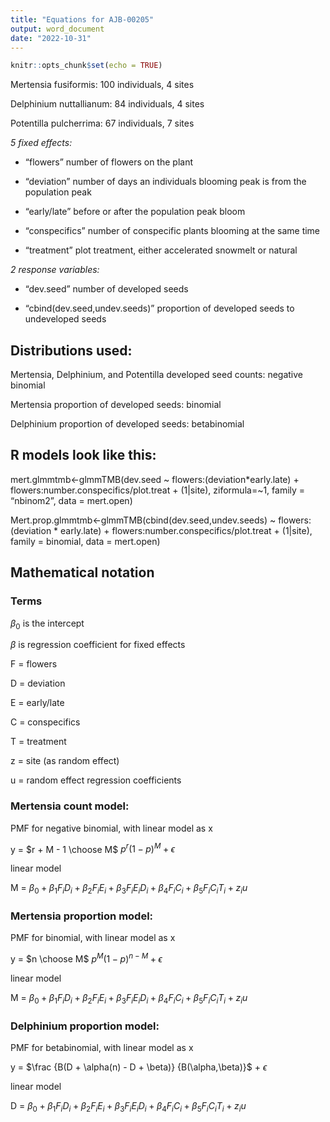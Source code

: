 ```yaml
---
title: "Equations for AJB-00205"
output: word_document
date: "2022-10-31"
---
```


```r
knitr::opts_chunk$set(echo = TRUE)
```

Mertensia fusiformis: 100 individuals, 4 sites

Delphinium nuttallianum: 84 individuals, 4 sites

Potentilla pulcherrima: 67 individuals, 7 sites


*5 fixed effects:*

- "flowers" number of flowers on the plant

- "deviation" number of days an individuals blooming peak is from the population peak

- "early/late" before or after the population peak bloom

- "conspecifics" number of conspecific plants blooming at the same time

- "treatment" plot treatment, either accelerated snowmelt or natural


*2 response variables:*

- "dev.seed" number of developed seeds

- "cbind(dev.seed,undev.seeds)" proportion of developed seeds to undeveloped seeds


## Distributions used:

Mertensia, Delphinium, and Potentilla developed seed counts: negative binomial

Mertensia proportion of developed seeds: binomial

Delphinium proportion of developed seeds: betabinomial


## R models look like this: 

mert.glmmtmb<-glmmTMB(dev.seed ~ flowers:(deviation*early.late) + flowers:number.conspecifics/plot.treat  + (1|site), ziformula=~1, family = "nbinom2", data = mert.open)

Mert.prop.glmmtmb<-glmmTMB(cbind(dev.seed,undev.seeds) ~ flowers:(deviation * early.late) + flowers:number.conspecifics/plot.treat + (1|site), family = binomial, data = mert.open) 

## Mathematical notation

### Terms

$\beta_0$ is the intercept

$\beta$ is regression coefficient for fixed effects

F = flowers

D = deviation

E = early/late

C = conspecifics

T = treatment

z = site (as random effect)

u = random effect regression coefficients


### Mertensia count model:

PMF for negative binomial, with linear model as x

y = $r + M - 1 \choose M$ $p^r (1-p)^ M + \epsilon$

linear model

M = $\beta_0 + \beta_1 F_i D_i + \beta_2 F_i E_i + \beta_3 F_i E_i D_i + \beta_4 F_i C_i + \beta_5 F_i C_i T_i + z_i u$


### Mertensia proportion model:

PMF for binomial, with linear model as x

y = $n \choose M$ $p^M (1-p)^{n-M} + \epsilon$

linear model

M = $\beta_0 + \beta_1 F_i D_i + \beta_2 F_i E_i + \beta_3 F_i E_i D_i + \beta_4 F_i C_i + \beta_5 F_i C_i T_i + z_i u$

### Delphinium proportion model:

PMF for betabinomial, with linear model as x

y = $\frac {B(D + \alpha(n) - D + \beta)} {B(\alpha,\beta)}$ + $\epsilon$

linear model

D = $\beta_0 + \beta_1 F_i D_i + \beta_2 F_i E_i + \beta_3 F_i E_i D_i + \beta_4 F_i C_i + \beta_5 F_i C_i T_i + z_i u$





